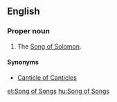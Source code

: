 {{book of the Bible|Song of Solomon}}

==English==
===Proper noun===
{{en-proper noun}}
# {{context|biblical|lang=en}} The [[Song of Solomon]].

====Synonyms====
* [[Canticle of Canticles]]

[[et:Song of Songs]]
[[hu:Song of Songs]]